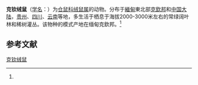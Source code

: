 {{Speciesbox
| name = 克钦绒鼠
| status = LC
| status_system = iucn3.1
| status_ref = <ref name=iucn>{{IUCN2008|assessors=Smith, A.T. & Johnston, C.H. |year=2008 |id=136507/0 |title=Eothenomys cachinus|downloaded=2009-5-24}}</ref>
| image = 
| genus = Eothenomys
| species = cachinus
| authority = (Thomas, 1921)<ref name='id960'>{{cite web| url =http://www.bioinfo.cn/db05/BjdwSpecies.php?action=view&id=960| title =克钦绒鼠| work =《中国动物物种编目数据库》| publisher =中国科学院微生物研究所| author =中国科学院动物研究所| accessdate =2009-03-27| deadurl =yes| archiveurl =https://web.archive.org/web/20160305093557/http://www.bioinfo.cn/db05/BjdwSpecies.php?action=view&id=960| archivedate =2016-03-05}}</ref>
}}

'''克钦绒鼠'''（[[学名|学名]]：{{lang|la|''Eothenomys cachinus''}}）为[[仓鼠科|仓鼠科]][[绒鼠属|绒鼠属]]的动物。分布于[[緬甸|緬甸]]東北部[[克欽邦|克欽邦]]和[[中国大陆|中国大陆]]，[[贵州|贵州]]、[[四川|四川]]、[[云南|云南]]等地，多生活于栖息于海拔2000-3000米左右的常绿阔叶林和稀树灌丛。该物种的模式产地在缅甸克欽邦。<ref name='id960'/>

== 参考文献 ==
{{reflist}}
{{wikispecies|Eothenomys cachinus}}
{{Taxonbar|from=Q1026986}}

[[Category:绒鼠属|克钦绒鼠]]


{{mammal-stub}}
